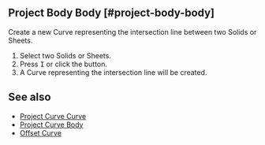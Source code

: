 
## Project Body Body [#project-body-body]

<Reference shortcut="" command="Project Body Body" button="" />

Create a new Curve representing the intersection line between two Solids or Sheets.

1. Select two Solids or Sheets.
2. Press <kbd>I</kbd> or click the button.
3. A Curve representing the intersection line will be created.

## See also
- [Project Curve Curve](./project-curve-curve)
- [Project Curve Body](./project-curve-body)
- [Offset Curve](./offset-curve)






